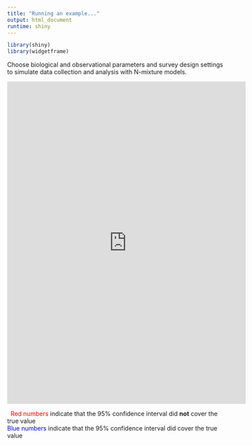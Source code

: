 ```yaml
---
title: "Running an example..."
output: html_document
runtime: shiny
---
```


```r
library(shiny)
library(widgetframe)
```


Choose biological and observational parameters and survey design settings to simulate data collection and analysis with N-mixture models.
\  

<iframe height="750" width="110%" frameborder="no" src="https://ismaelbrack.shinyapps.io/simulNmix_runExample/"> </iframe>

\ 
<span style="color: red;"> Red numbers </span> indicate that the 95% confidence interval did **not** cover the true value\
<span style="color: blue;"> Blue numbers </span> indicate that the 95% confidence interval did cover the true value 